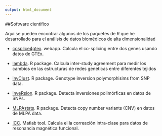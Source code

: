 ```yaml
---
output: html_document
---
```


##Software científico

Aquí se pueden encontrar algunos de los paquetes de R que he desarrollado para el análisis de datos biomédicos de alta dimensionalidad 

- [cosplice4gtex](http://cosplicing.isglobal.org). webapp. Calcula el co-splicing entre dos genes usando datos de GTEx.

- [lambda](https://github.com/isglobal-brge/lambda). R package. Calcula inter-study agreement para medir los cambios en las estructuras de redes genéticas entre diferentes tejidos

- [invClust](https://github.com/isglobal-brge/invClust). R package. Genotype inversion polymorphisims from SNP data.

- [inveRsion](https://www.bioconductor.org/packages/release/bioc/html/inveRsion.html). R package. Detecta inversiones polimórficas en datos de SNPs.

- [MLPAstats](https://github.com/cran/MLPAstats). R package. Detecta copy number variants (CNV) en datos de MLPA data.

- [ICC](https://www.kcl.ac.uk/ioppn/depts/neuroimaging/research/imaginganalysis/software/icctoolbox.aspx). Matlab tool. Calcula el la correación intra-clase para datos de resonancia magnética funcional.
